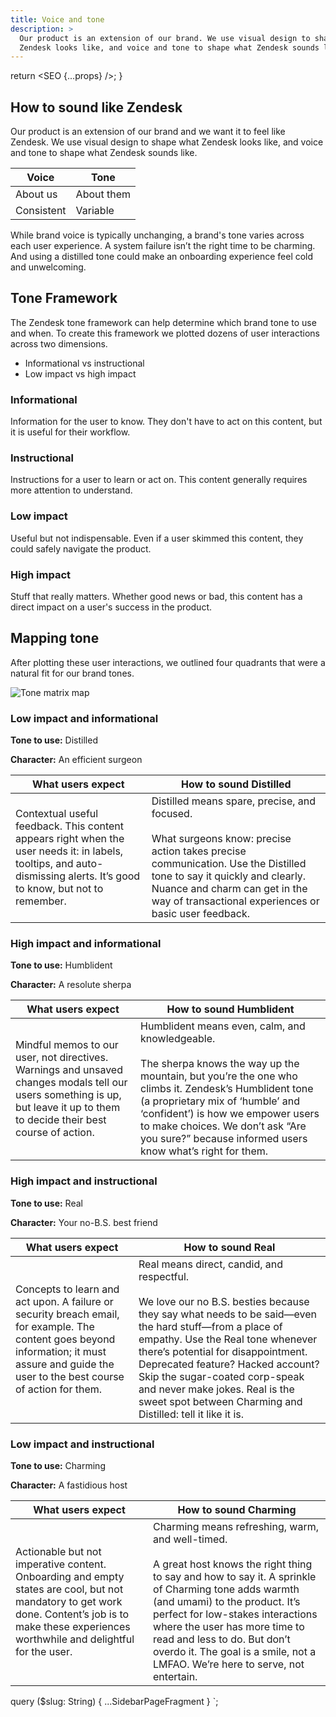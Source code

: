 ```yaml
---
title: Voice and tone
description: >
  Our product is an extension of our brand. We use visual design to shape what
  Zendesk looks like, and voice and tone to shape what Zendesk sounds like.
---
```



  return <SEO {...props} />;
}

## How to sound like Zendesk

Our product is an extension of our brand and we want it to feel like Zendesk. We use visual design
to shape what Zendesk looks like, and voice and tone to shape what Zendesk sounds like.

| Voice      | Tone       |
| ---------- | ---------- |
| About us   | About them |
| Consistent | Variable   |

While brand voice is typically unchanging, a brand's tone varies across each user experience. A
system failure isn’t the right time to be charming. And using a distilled tone could make an
onboarding experience feel cold and unwelcoming.

## Tone Framework

The Zendesk tone framework can help determine which brand tone to use and when. To create this
framework we plotted dozens of user interactions across two dimensions.

- Informational vs instructional
- Low impact vs high impact

### Informational

Information for the user to know. They don't have to act on this content, but it is useful for their
workflow.

### Instructional

Instructions for a user to learn or act on. This content generally requires more attention to
understand.

### Low impact

Useful but not indispensable. Even if a user skimmed this content, they could safely navigate the
product.

### High impact

Stuff that really matters. Whether good news or bad, this content has a direct impact on a user's
success in the product.

## Mapping tone

After plotting these user interactions, we outlined four quadrants that were a natural fit for our
brand tones.

![Tone matrix map](figma:content-voice-tone-map.png)

### Low impact and informational

**Tone to use:** Distilled

**Character:** An efficient surgeon

| What users expect                                                                                                                                                       | How to sound Distilled                                                                                                                                                                                                                                               |
| ----------------------------------------------------------------------------------------------------------------------------------------------------------------------- | -------------------------------------------------------------------------------------------------------------------------------------------------------------------------------------------------------------------------------------------------------------------- |
| Contextual useful feedback. This content appears right when the user needs it: in labels, tooltips, and auto-dismissing alerts. It’s good to know, but not to remember. | Distilled means spare, precise, and focused.<br/><br/>What surgeons know: precise action takes precise communication. Use the Distilled tone to say it quickly and clearly. Nuance and charm can get in the way of transactional experiences or basic user feedback. |

### High impact and informational

**Tone to use:** Humblident

**Character:** A resolute sherpa

| What users expect                                                                                                                                                             | How to sound Humblident                                                                                                                                                                                                                                                                                                                 |
| ----------------------------------------------------------------------------------------------------------------------------------------------------------------------------- | --------------------------------------------------------------------------------------------------------------------------------------------------------------------------------------------------------------------------------------------------------------------------------------------------------------------------------------- |
| Mindful memos to our user, not directives. Warnings and unsaved changes modals tell our users something is up, but leave it up to them to decide their best course of action. | Humblident means even, calm, and knowledgeable.<br/><br/>The sherpa knows the way up the mountain, but you’re the one who climbs it. Zendesk’s Humblident tone (a proprietary mix of ‘humble’ and ‘confident’) is how we empower users to make choices. We don’t ask “Are you sure?” because informed users know what’s right for them. |

### High impact and instructional

**Tone to use:** Real

**Character:** Your no-B.S. best friend

| What users expect                                                                                                                                                                              | How to sound Real                                                                                                                                                                                                                                                                                                                                                                                          |
| ---------------------------------------------------------------------------------------------------------------------------------------------------------------------------------------------- | ---------------------------------------------------------------------------------------------------------------------------------------------------------------------------------------------------------------------------------------------------------------------------------------------------------------------------------------------------------------------------------------------------------- |
| Concepts to learn and act upon. A failure or security breach email, for example. The content goes beyond information; it must assure and guide the user to the best course of action for them. | Real means direct, candid, and respectful.<br/><br/>We love our no B.S. besties because they say what needs to be said—even the hard stuff—from a place of empathy. Use the Real tone whenever there’s potential for disappointment. Deprecated feature? Hacked account? Skip the sugar-coated corp-speak and never make jokes. Real is the sweet spot between Charming and Distilled: tell it like it is. |

### Low impact and instructional

**Tone to use:** Charming

**Character:** A fastidious host

| What users expect                                                                                                                                                                                   | How to sound Charming                                                                                                                                                                                                                                                                                                                                                               |
| --------------------------------------------------------------------------------------------------------------------------------------------------------------------------------------------------- | ----------------------------------------------------------------------------------------------------------------------------------------------------------------------------------------------------------------------------------------------------------------------------------------------------------------------------------------------------------------------------------- |
| Actionable but not imperative content. Onboarding and empty states are cool, but not mandatory to get work done. Content’s job is to make these experiences worthwhile and delightful for the user. | Charming means refreshing, warm, and well-timed.<br/><br/>A great host knows the right thing to say and how to say it. A sprinkle of Charming tone adds warmth (and umami) to the product. It’s perfect for low-stakes interactions where the user has more time to read and less to do. But don’t overdo it. The goal is a smile, not a LMFAO. We’re here to serve, not entertain. |


  query ($slug: String) {
    ...SidebarPageFragment
  }
`;
